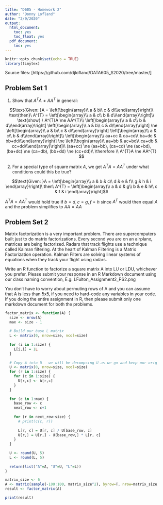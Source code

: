 ```yaml
---
title: "D605 - Homework 2"
author: "Donny Lofland"
date: "2/9/2020"
output:
  html_document:
    toc: yes
    toc_float: yes
  pdf_document:
    toc: yes
---
```


```r
knitr::opts_chunk$set(echo = TRUE)
library(tinytex)
```

Source files: [https://github.com/djlofland/DATA605_S2020/tree/master/]

## Problem Set 1

(1) Show that $A^{T}A \ne AA^{T}$ in general:

$$\text{Given: }A = \left[\begin{array}\\
a & b\\
c & d\\\end{array}\right]\ \text{then}\ A^{T} = \left[\begin{array}\\
a & c\\
b & d\\\end{array}\right]\\
\text{show} \ A^{T}A \ne AA^{T}\\
\left[\begin{array}\\
a & c\\
b & d\\\end{array}\right] \left[\begin{array}\\
a & b\\
c & d\\\end{array}\right] \ne \left[\begin{array}\\
a & b\\
c & d\\\end{array}\right] \left[\begin{array}\\
a & c\\
b & d\\\end{array}\right]\\
\left[\begin{array}\\
aa+cc & ca+cd\\
ba+dc & bb+dd\\\end{array}\right] \ne \left[\begin{array}\\
aa+bb & ac+bd\\
ca+db & cc+dd\\\end{array}\right]\\
(aa+cc) \ne (aa+bb), (ca+cd) \ne (ac+bd), (ba+dc) \ne (ca+db), (bb+dd) \ne (cc+dd)\\
\therefore \\
A^{T}A \ne AA^{T}
$$

(2) For a special type of square matrix $A$, we get $A^{T}A = AA^{T}$ under what conditions could this be true?

$$\text{Given: }A = \left[\begin{array}\\
a & b & c\\
d & e & f\\
g & h & i
\end{array}\right]\ then\ A^{T} = \left[\begin{array}\\
a & d & g\\
b & e & h\\
c & f & i
\end{array}\right]$$

$A^{T}A = AA^{T}$ would hold true if $b=d, c=g, f=h$ since $A^{T}$ would then equal $A$ and the problem simplifies to $AA = AA$

## Problem Set 2

Matrix factorization is a very important problem. There are supercomputers built just
to do matrix factorizations. Every second you are on an airplane, matrices are being
factorized. Radars that track flights use a technique called Kalman filtering. At the heart
of Kalman Filtering is a Matrix Factorization operation. Kalman Filters are solving linear
systems of equations when they track your flight using radars.

Write an R function to factorize a square matrix A into LU or LDU, whichever you
prefer. Please submit your response in an R Markdown document using our class naming
convention, E.g. LFulton_Assignment2_PS2.png

You don’t have to worry about permuting rows of A and you can assume that A is less
than 5x5, if you need to hard-code any variables in your code. If you doing the entire
assignment in R, then please submit only one markdown document for both the problems.

```r
factor_matrix <- function(A) {
  size <- nrow(A)
  max <- size - 1
  
  # Build our base L matrix
  L <- matrix(0, nrow=size, ncol=size)
  
  for (i in 1:size) {
    L[i,i] = 1L
  }
  
  # Copy A into U - we will be decompsing U as we go and keep our orig A
  U <- matrix(0, nrow=size, ncol=size)
  for (r in 1:size) {
    for (c in 1:size) {
      U[r,c] <- A[r,c]
    }
  }
  
  for (c in 1:max) {
    base_row <- c
    next_row <- c+1
    
    for (r in next_row:size) {
      # print(c(c, r))
      
      L[r, c] = U[r, c] / U[base_row, c]
      U[r,] = U[r,] - U[base_row,] * L[r, c]
    }
  }
  
  U <- round(U, 5)
  L <- round(L, 5)
  
  return(list("A"=A, "U"=U, "L"=L))
}

matrix_size <- 6
A <- matrix(sample(-100:100, matrix_size^2), byrow=T, nrow=matrix_size, ncol=matrix_size)
result <- factor_matrix(A)

print(result)
```

